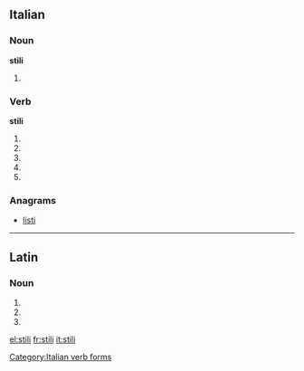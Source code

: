 ==Italian==

===Noun===
'''stili''' {{m}}

# {{plural of|stile|lang=it}}

===Verb===
'''stili'''

# {{conjugation of|stilare||2|s|pres|ind|lang=it}}
# {{conjugation of|stilare||1|s|pres|sub|lang=it}}
# {{conjugation of|stilare||2|s|pres|sub|lang=it}}
# {{conjugation of|stilare||3|s|pres|sub|lang=it}}
# {{conjugation of|stilare||3|s|imp|lang=it}}

===Anagrams===
* [[listi#Italian|listi]]

[[Category:Italian verb forms]]

----

==Latin==

===Noun===
{{la-noun-form|stilī}}

# {{inflection of|stilus|stilus|nom|p|lang=la}}
# {{inflection of|stilus|stilus|gen|s|lang=la}}
# {{inflection of|stilus|stilus|voc|p|lang=la}}

[[el:stili]]
[[fr:stili]]
[[it:stili]]
